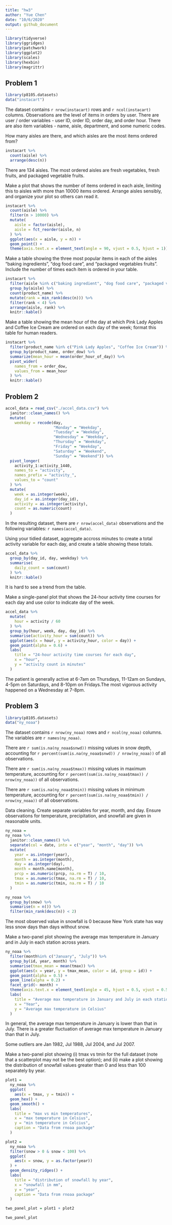 ```yaml
---
title: "hw3"
author: "Yue Chen"
date: "10/6/2020"
output: github_document
---
```


```r
library(tidyverse)
library(ggridges)
library(patchwork)
library(ggplot2)
library(scales)
library(hexbin)
library(magrittr)
```

## Problem 1
```r
library(p8105.datasets)
data("instacart")
```
The dataset contains `r nrow(instacart)` rows and `r ncol(instacart)` columns. 
Observations are the level of items in orders by user. There are user / order variables - user ID, order ID, order day, and order hour. There are also item variables - name, aisle, department, and some numeric codes.

How many aisles are there, and which aisles are the most items ordered from?
```r
instacart %>%
  count(aisle) %>%
  arrange(desc(n))
```
There are 134 aisles. The most ordered aisles are fresh vegetables, fresh fruits, and packaged vegetable fruits.

Make a plot that shows the number of items ordered in each aisle, limiting this to aisles with more than 10000 items ordered. Arrange aisles sensibly, and organize your plot so others can read it.
```r
instacart %>%
  count(aisle) %>%
  filter(n > 10000) %>%
  mutate(
    aisle = factor(aisle),
    aisle = fct_reorder(aisle, n)
  ) %>%
  ggplot(aes(x = aisle, y = n)) + 
  geom_point() +
  theme(axis.text.x = element_text(angle = 90, vjust = 0.5, hjust = 1))
```

Make a table showing the three most popular items in each of the aisles “baking ingredients”, “dog food care”, and “packaged vegetables fruits”. Include the number of times each item is ordered in your table.
```r
instacart %>%
  filter(aisle %in% c("baking ingredient", "dog food care", "packaged vegetables fruits")) %>%
  group_by(aisle) %>%
  count(product_name) %>%
  mutate(rank = min_rank(desc(n))) %>%
  filter(rank < 4) %>%
  arrange(aisle, rank) %>%
  knitr::kable()
```

Make a table showing the mean hour of the day at which Pink Lady Apples and Coffee Ice Cream are ordered on each day of the week; format this table for human readers.
```r
instacart %>%
  filter(product_name %in% c("Pink Lady Apples", "Coffee Ice Cream")) %>%
  group_by(product_name, order_dow) %>%
  summarize(mean_hour = mean(order_hour_of_day)) %>%
  pivot_wider(
    names_from = order_dow,
    values_from = mean_hour
  ) %>%
  knitr::kable()

```

## Problem 2
```r
accel_data = read_csv("./accel_data.csv") %>%
  janitor::clean_names() %>%
  mutate(
    weekday = recode(day, 
                     "Monday" = "Weekday", 
                     "Tuesday" = "Weekday", 
                     "Wednesday" = "Weekday", 
                     "Thursday" = "Weekday", 
                     "Friday" = "Weekday", 
                     "Saturday" = "Weekend",
                     "Sunday" = "Weekend")) %>%
  pivot_longer(
    activity_1:activity_1440,
    names_to = "activity",
    names_prefix = "activity_", 
    values_to = "count"
  ) %>%
  mutate(
    week = as.integer(week),
    day_id = as.integer(day_id),
    activity = as.integer(activity),
    count = as.numeric(count)
  )

```

In the resulting dataset, there are `r nrow(accel_data)` observations and the following variables: `r names(accel_data)`. 

Using your tidied dataset, aggregate accross minutes to create a total activity variable for each day, and create a table showing these totals. 
```r
accel_data %>%
  group_by(day_id, day, weekday) %>%
  summarise(
    daily_count = sum(count)
  ) %>%
  knitr::kable()
```

It is hard to see a trend from the table.

Make a single-panel plot that shows the 24-hour activity time courses for each day and use color to indicate day of the week. 

```r
accel_data %>%
  mutate(
    hour = activity / 60
  ) %>%
  group_by(hour, week, day, day_id) %>%
  summarise(activity_hour = sum(count)) %>%
  ggplot(aes(x = hour, y = activity_hour, color = day)) +
  geom_point(alpha = 0.6) +
  labs(
    title = "24-hour activity time courses for each day",
    x = "hour",
    y = "activity count in minutes"
  ) 
```
The patient is generally active at 6-7am on Thursdays, 11-12am on Sundays, 4-5pm on Saturdays, and 8-10pm on Fridays.The most vigorous activity happened on a Wednesday at 7-8pm.

## Problem 3
```r
library(p8105.datasets)
data("ny_noaa")
```

The dataset contains `r nrow(ny_noaa)` rows and `r ncol(ny_noaa)` columns. The variables are `r names(ny_noaa)`. 

There are `r sum(is.na(ny_noaa$snwd))` missing values in snow depth, accounting for `r percent(sum(is.na(ny_noaa$snwd)) / nrow(ny_noaa))` of all observations.

There are `r sum(is.na(ny_noaa$tmax))` missing values in maximum temperature, accounting for `r percent(sum(is.na(ny_noaa$tmax)) / nrow(ny_noaa))` of all observations.

There are `r sum(is.na(ny_noaa$tmin))` missing values in minimum temperature, accounting for `r percent(sum(is.na(ny_noaa$tmin)) / nrow(ny_noaa))` of all observations.

Data cleaning. Create separate variables for year, month, and day. Ensure observations for temperature, precipitation, and snowfall are given in reasonable units. 
```r
ny_noaa = 
ny_noaa %>%
  janitor::clean_names() %>%
  separate(col = date, into = c("year", "month", "day")) %>%
  mutate(
    year = as.integer(year),
    month = as.integer(month),
    day = as.integer(day),
    month = month.name[month],
    prcp = as.numeric(prcp, na.rm = T) / 10,
    tmax = as.numeric(tmax, na.rm = T) / 10,
    tmin = as.numeric(tmin, na.rm = T) / 10
  )
```
```r
ny_noaa %>%
  group_by(snow) %>%
  summarise(n = n()) %>%
  filter(min_rank(desc(n)) < 2)
```

The most observed value in snowfall is 0 because New York state has way less snow days than days without snow.

Make a two-panel plot showing the average max temperature in January and in July in each station across years.

```r
ny_noaa %>% 
  filter(month%in% c("January", "July")) %>% 
  group_by(id, year, month) %>% 
  summarise(tmax_mean = mean(tmax)) %>% 
  ggplot(aes(x = year, y = tmax_mean, color = id, group = id)) +
  geom_point(alpha = 0.5) +
  geom_line(alpha = 0.2) +
  facet_grid(~ month) +
  theme(axis.text.x = element_text(angle = 45, hjust = 0.5, vjust = 0.5,size = 7),legend.position = "none")+
  labs(
    title = "Average max temperature in January and July in each station across years",
    x = "Year",
    y = "Average max temperature in Celsius"
  )
```
In general, the average max temperature in January is lower than that in July. There is a greater fluctuation of average max temperature in January than that in July.

Some outliers are Jan 1982, Jul 1988, Jul 2004, and Jul 2007.

Make a two-panel plot showing (i) tmax vs tmin for the full dataset (note that a scatterplot may not be the best option); and (ii) make a plot showing the distribution of snowfall values greater than 0 and less than 100 separately by year.

```r
plot1 = 
  ny_noaa %>%
  ggplot(
    aes(x = tmax, y = tmin)) + 
  geom_hex() + 
  geom_smooth() + 
  labs(
    title = "max vs min temperatures",
    x = "max temperature in Celsius", 
    y = "min temperature in Celcius", 
    caption = "Data from rnoaa package"
  ) 

plot2 = 
  ny_noaa %>%
  filter(snow > 0 & snow < 100) %>%
  ggplot(
    aes(x = snow, y = as.factor(year))
  ) + 
  geom_density_ridges() + 
  labs(
    title = "distribution of snowfall by year", 
    x = "snowfall in mm", 
    y = "year",
    caption = "Data from rnoaa package"
  )

two_panel_plot = plot1 + plot2

two_panel_plot
```


